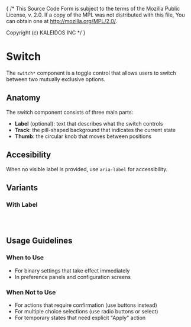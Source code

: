 { /* This Source Code Form is subject to the terms of the Mozilla Public
  License, v. 2.0. If a copy of the MPL was not distributed with this
  file, You can obtain one at http://mozilla.org/MPL/2.0/.

  Copyright (c) KALEIDOS INC */ }


<Meta title="Controls/Switch" />

# Switch

The `switch*` component is a toggle control that allows users to switch between two mutually exclusive options.

<Canvas of={Switch.Default} />

## Anatomy

The switch component consists of three main parts:

- **Label** (optional): text that describes what the switch controls
- **Track**: the pill-shaped background that indicates the current state
- **Thumb**: the circular knob that moves between positions

## Accesibility

When no visible label is provided, use `aria-label` for accessibility.

## Variants

### With Label

```clj
[:> switch* {:label "Toggle dark mode"
             :default-checked false}]
```

<Canvas of={Switch.WithLabel} />

## Usage Guidelines

### When to Use

- For binary settings that take effect immediately
- In preference panels and configuration screens

### When Not to Use

- For actions that require confirmation (use buttons instead)
- For multiple choice selections (use radio buttons or select)
- For temporary states that need explicit "Apply" action
